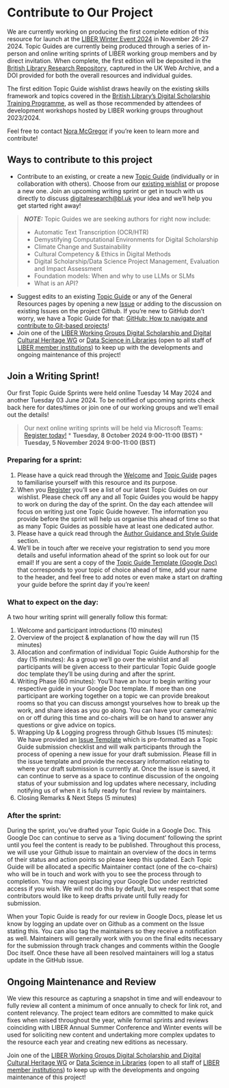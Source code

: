 # Contribute to Our Project {.unnumbered}

We are currently working on producing the first complete edition of this resource for launch at the [LIBER Winter Event 2024](https://libereurope.eu/event/liber-winter-event-2024/) in November 26-27 2024. Topic Guides are currently being produced through a series of in-person and online writing sprints of LIBER working group members and by direct invitation. When complete, the first edition will be deposited in the [British Library Research Repository](https://bl.iro.bl.uk/), captured in the UK Web Archive, and a DOI provided for both the overall resources and individual guides. 

The first edition Topic Guide wishlist draws heavily on the existing skills framework and topics covered in the [British Library’s Digital Scholarship Training Programme](https://blogs.bl.uk/digital-scholarship/2024/04/recovered-pages-dstp.html), as well as those recommended by attendees of development workshops hosted by LIBER working groups throughout 2023/2024.

Feel free to contact [Nora McGregor](mailto:digitalresearch@bl.uk) if you're keen to learn more and contribute!

## Ways to contribute to this project

- Contribute to an existing, or create a new [Topic Guide](topicguides.qmd) (individually or in collaboration with others). Choose from our [existing wishlist](https://docs.google.com/spreadsheets/d/1FYR9UyZ7lWJOfsucZspw5sm9rmnTtHXecaYpCbVvDdI/edit#gid=851320609) or propose a new one. Join an upcoming writing sprint or get in touch with us directly to discuss [digitalresearch@bl.uk](mailto:digitalresearch@bl.uk) your idea and we'll help you get started right away!

> **_NOTE:_** Topic Guides we are seeking authors for right now include: 
>
>- Automatic Text Transcription (OCR/HTR)
>- Demystifying Computational Environments for Digital Scholarship
>- Climate Change and Sustainability
>- Cultural Competency & Ethics in Digital Methods
>- Digital Scholarship/Data Science Project Management, Evaluation and Impact Assessment
>- Foundation models: When and why to use LLMs or SLMs
>- What is an API?

- Suggest edits to an existing [Topic Guide](topicguides.qmd) or any of the General Resources pages by opening a new [Issue](https://github.com/libereurope/ds-essentials/issues) or adding to the discussion on existing Issues on the project Github. If you're new to GitHub don't worry, we have a Topic Guide for that: [GitHub: How to navigate and contribute to Git-based projects](https://libereurope.github.io/ds-essentials/github.html)!
- Join one of the [LIBER Working Groups Digital Scholarship and Digital Cultural Heritage WG](https://libereurope.eu/working-group/digital-scholarship-and-digital-cultural-heritage-collections-working-group/) or [Data Science in Libraries](https://libereurope.eu/working-group/liber-data-science-in-libraries-working-group/) (open to all staff of [LIBER member institutions](https://libereurope.eu/liber-participants/)) to keep up with the developments and ongoing maintenance of this project!

## Join a Writing Sprint! 
Our first Topic Guide Sprints were held online Tuesday 14 May 2024 and another Tuesday 03 June 2024. To be notified of upcoming sprints check back here for dates/times or join one of our working groups and we'll email out the details!

> Our next online writing sprints will be held via Microsoft Teams: 
>[Register today!](https://forms.office.com/e/iw7FVA0L5c)
>* **Tuesday, 8 October 2024 9:00-11:00 (BST)**
>* **Tuesday, 5 November 2024 9:00-11:00 (BST)**
>

### Preparing for a sprint:

1. Please have a quick read through the [Welcome](index.qmd) and [Topic Guide](topicguides.qmd) pages to familiarise yourself with this resource and its purpose.
2. When you [Register](https://forms.office.com/Pages/ResponsePage.aspx?id=t0ykIcP5AE-a-r0ejoi82X7ZIEJh0odPq9ej1FnpQEJUNTlTTTQ3WjBWU0gxOTdaNk1WSUpVV1FPRS4u) you'll see a list of our latest Topic Guides on our wishlist. Please check off any and all Topic Guides you would be happy to work on during the day of the sprint. On the day each attendee will focus on writing just one Topic Guide however. The information you provide before the sprint will help us organise this ahead of time so that as many Topic Guides as possible have at least one dedicated author.  
3. Please have a quick read through the [Author Guidance and Style Guide](guidelines.qmd) section. 
4. We'll be in touch after we receive your registration to send you more details and useful information ahead of the sprint so look out for our email! If you are sent a copy of the [Topic Guide Template (Google Doc)](https://drive.google.com/drive/folders/1okdNMn1Jg1M8Enzavuqe_elsWH0uV1p1?usp=sharing) that corresponds to your topic of choice ahead of time, add your name to the header, and feel free to add notes or even make a start on drafting your guide before the sprint day if you're keen!

### What to expect on the day:
A two hour writing sprint will generally follow this format:

1. Welcome and participant introductions (10 minutes)  
2. Overview of the project & explanation of how the day will run (15 minutes)  
3. Allocation and confirmation of individual Topic Guide Authorship for the day (15 minutes): As a group we'll go over the wishlist and all participants will be given access to their particular Topic Guide google doc template they'll be using during and after the sprint.
4. Writing Phase (60 minutes): You'll have an hour to begin writing your respective guide in your Google Doc template. If more than one participant are working together on a topic we can provide breakout rooms so that you can discuss amongst yourselves how to break up the work, and share ideas as you go along. You can have your camera/mic on or off during this time and co-chairs will be on hand to answer any questions or give advice on topics.
5. Wrapping Up & Logging progress through Github Issues (15 minutes): We have provided an [Issue Template](https://github.com/libereurope/ds-essentials/issues) which is pre-formatted as a Topic Guide submission checklist and will walk participants through the process of opening a new issue for your draft submission. Please fill in the issue template and provide the necessary information relating to where your draft submission is currently at. Once the issue is saved, it can continue to serve as a space to continue discussion of the ongoing status of your submission and log updates where necessary, including notifying us of when it is fully ready for final review by maintainers. 
6. Closing Remarks & Next Steps (5 minutes)

### After the sprint:

During the sprint, you’ve drafted your Topic Guide in a Google Doc. This Google Doc can continue to serve as a ‘living document’ following the sprint until you feel the content is ready to be published. Throughout this process, we will use your Github issue to maintain an overview of the docs in terms of their status and action points so please keep this updated. Each Topic Guide will be allocated a specific Maintainer contact (one of the co-chairs) who will be in touch and work with you to see the process through to completion. You may request placing your Google Doc under restricted access if you wish. We will not do this by default, but we respect that some contributors would like to keep drafts private until fully ready for submission.

When your Topic Guide is ready for our review in Google Docs, please let us know by logging an update over on Github as a comment on the Issue stating this. You can also tag the maintainers so they receive a notification as well. Maintainers will generally work with you on the final edits necessary for the submission through track changes and comments within the Google Doc itself. Once these have all been resolved maintainers will log a status update in the GitHub issue.

## Ongoing Maintenance and Review

We view this resource as capturing a snapshot in time and will endeavour to fully review all content a minimum of once annually to check for link rot, and content relevancy. The project team editors are committed to make quick fixes when raised throughout the year, while formal sprints and reviews coinciding with LIBER Annual Summer Conference and Winter events will be used for soliciting new content and undertaking more complex updates to the resource each year and creating new editions as necessary. 

Join one of the [LIBER Working Groups Digital Scholarship and Digital Cultural Heritage WG](https://libereurope.eu/working-group/digital-scholarship-and-digital-cultural-heritage-collections-working-group/) or [Data Science in Libraries](https://libereurope.eu/working-group/liber-data-science-in-libraries-working-group/) (open to all staff of [LIBER member institutions](https://libereurope.eu/liber-participants/)) to keep up with the developments and ongoing maintenance of this project!

